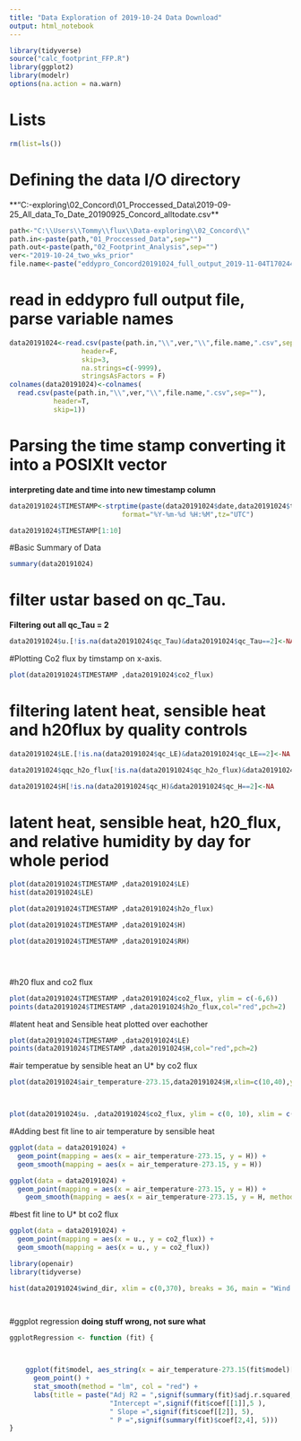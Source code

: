 ```yaml
---
title: "Data Exploration of 2019-10-24 Data Download"
output: html_notebook
---
```


```r
library(tidyverse)
source("calc_footprint_FFP.R")
library(ggplot2)
library(modelr)
options(na.action = na.warn)
```


# Lists #
```r
rm(list=ls())
```


# Defining the data I/O directory #
**"C:\Users\Tommy\flux\Data-exploring\02_Concord\01_Proccessed_Data\2019-09-25_All_data_To_Date\eddypro_20190925_Concord_alltodate.csv**
```r
path<-"C:\\Users\\Tommy\\flux\\Data-exploring\\02_Concord\\"
path.in<-paste(path,"01_Proccessed_Data",sep="")
path.out<-paste(path,"02_Footprint_Analysis",sep="")
ver<-"2019-10-24_two_wks_prior" 
file.name<-paste("eddypro_Concord20191024_full_output_2019-11-04T170244_exp",sep="")
```

# read in eddypro full output file, parse variable names #
```r
data20191024<-read.csv(paste(path.in,"\\",ver,"\\",file.name,".csv",sep=""),
                  header=F,
                  skip=3,
                  na.strings=c(-9999),
                  stringsAsFactors = F)
colnames(data20191024)<-colnames(
  read.csv(paste(path.in,"\\",ver,"\\",file.name,".csv",sep=""),
           header=T,
           skip=1))
```

# Parsing the time stamp converting it into a POSIXlt vector#
**interpreting date and time into new timestamp column**
```r
data20191024$TIMESTAMP<-strptime(paste(data20191024$date,data20191024$time,sep=" "),
                            format="%Y-%m-%d %H:%M",tz="UTC")

data20191024$TIMESTAMP[1:10]
```

#Basic Summary of Data

```r
summary(data20191024)
```


# filter ustar based on qc_Tau. #
**Filtering out all qc_Tau = 2**
```r
data20191024$u.[!is.na(data20191024$qc_Tau)&data20191024$qc_Tau==2]<-NA
```


#Plotting Co2 flux by timstamp on x-axis. 
```r

plot(data20191024$TIMESTAMP ,data20191024$co2_flux)

```

# filtering latent heat, sensible heat and h20flux by quality controls#

```r
data20191024$LE.[!is.na(data20191024$qc_LE)&data20191024$qc_LE==2]<-NA

data20191024$qqc_h2o_flux[!is.na(data20191024$qc_h2o_flux)&data20191024$qc_h2o_flux==2]<-NA

data20191024$H[!is.na(data20191024$qc_H)&data20191024$qc_H==2]<-NA

```

# latent heat, sensible heat, h20_flux, and relative humidity by day for whole period #


```r

plot(data20191024$TIMESTAMP ,data20191024$LE)
hist(data20191024$LE)

plot(data20191024$TIMESTAMP ,data20191024$h2o_flux)

plot(data20191024$TIMESTAMP ,data20191024$H)

plot(data20191024$TIMESTAMP ,data20191024$RH)





```


#h20 flux and co2 flux
```r

plot(data20191024$TIMESTAMP ,data20191024$co2_flux, ylim = c(-6,6))
points(data20191024$TIMESTAMP ,data20191024$h2o_flux,col="red",pch=2)

```


#latent heat and Sensible heat plotted over eachother

```r
plot(data20191024$TIMESTAMP ,data20191024$LE)
points(data20191024$TIMESTAMP ,data20191024$H,col="red",pch=2)
```

#air temperatue by sensible heat an U* by co2 flux
```r
plot(data20191024$air_temperature-273.15,data20191024$H,xlim=c(10,40),ylim=c(-100,500))



plot(data20191024$u. ,data20191024$co2_flux, ylim = c(0, 10), xlim = c(0,1))
```


#Adding best fit line to air temperature by sensible heat
```r
ggplot(data = data20191024) + 
  geom_point(mapping = aes(x = air_temperature-273.15, y = H)) +
  geom_smooth(mapping = aes(x = air_temperature-273.15, y = H))

ggplot(data = data20191024) + 
  geom_point(mapping = aes(x = air_temperature-273.15, y = H)) +
    geom_smooth(mapping = aes(x = air_temperature-273.15, y = H, method= 'lm', se = FALSE))
```

#best fit line to U* bt co2 flux
```r
ggplot(data = data20191024) + 
  geom_point(mapping = aes(x = u., y = co2_flux)) +
  geom_smooth(mapping = aes(x = u., y = co2_flux))


```


```r
library(openair)
library(tidyverse)

hist(data20191024$wind_dir, xlim = c(0,370), breaks = 36, main = "Wind Direction")




```




#ggplot regression
**doing stuff wrong, not sure what**

```r
ggplotRegression <- function (fit) {

   

    ggplot(fit$model, aes_string(x = air_temperature-273.15(fit$model)[2], y = H(fit$model)[1])) + 
      geom_point() +
      stat_smooth(method = "lm", col = "red") +
      labs(title = paste("Adj R2 = ",signif(summary(fit)$adj.r.squared, 5),
                         "Intercept =",signif(fit$coef[[1]],5 ),
                         " Slope =",signif(fit$coef[[2]], 5),
                         " P =",signif(summary(fit)$coef[2,4], 5)))
}


```

```r

 
```


